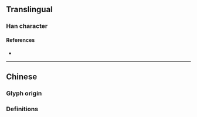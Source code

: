 {{character info/new}}
==Translingual==

===Han character===
{{Han char|rn=85|rad=水|as=08|sn=11|four=|canj=EJPH|ids=⿰氵宓}}

====References====
* {{Han ref|kx=0630.260|dkj=17668|dj=1033.060|hdz=31662.050|uh=6DE7|ud=28135}}

----

==Chinese==

===Glyph origin===
{{Han etym}}

===Definitions===
{{zh-see|㴵|v}}